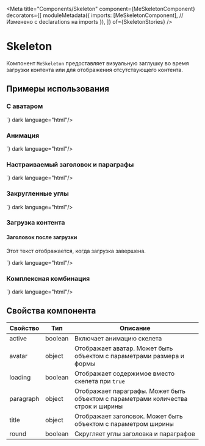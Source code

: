 
<Meta
  title="Components/Skeleton"
  component={MeSkeletonComponent}
  decorators={[
    moduleMetadata({
      imports: [MeSkeletonComponent], // Изменено с declarations на imports
    }),
    ]}
  of={SkeletonStories}
/>

# Skeleton

Компонент `MeSkeleton` предоставляет визуальную заглушку во время загрузки контента или для отображения отсутствующего контента.

<Canvas of={SkeletonStories.Default} />
<Controls of={SkeletonStories.Default} />
<Source of={SkeletonStories.Default} dark />

## Примеры использования

### С аватаром

<Canvas of={SkeletonStories.WithAvatar} />
<Source code={`
<me-skeleton [avatar]="{ size: 'large', shape: 'circle' }"></me-skeleton>
`} dark language="html"/>

### Анимация

<Canvas of={SkeletonStories.ActiveAnimation} />
<Source code={`
<me-skeleton [active]="true"></me-skeleton>
`} dark language="html"/>

### Настраиваемый заголовок и параграфы

<Canvas of={SkeletonStories.CustomTitleAndParagraph} />
<Source code={`
<me-skeleton
  [title]="{ width: '40%' }"
  [paragraph]="{ rows: 4, width: ['100%', '90%', '80%', '60%'] }">
</me-skeleton>
`} dark language="html"/>

### Закругленные углы

<Canvas of={SkeletonStories.Rounded} />
<Source code={`
<me-skeleton
  [round]="true"
  [title]="{ width: '50%' }"
  [paragraph]="{ rows: 3, width: ['100%', '80%', '60%'] }">
</me-skeleton>
`} dark language="html"/>

### Загрузка контента

<Canvas of={SkeletonStories.Loading} />
<Source code={`
<me-skeleton [loading]="true">
  <div>
    <h4>Заголовок после загрузки</h4>
    <p>Этот текст отображается, когда загрузка завершена.</p>
  </div>
</me-skeleton>
`} dark language="html"/>

### Комплексная комбинация

<Canvas of={SkeletonStories.ComplexCombination} />
<Source code={`
<me-skeleton
  [active]="true"
  [avatar]="{ size: 'large', shape: 'circle' }"
  [title]="{ width: '50%' }"
  [paragraph]="{ rows: 4, width: ['100%', '90%', '80%', '70%'] }"
  [round]="true">
</me-skeleton>
`} dark language="html"/>

## Свойства компонента

| Свойство | Тип | Описание |
|----------|-----|----------|
| active | boolean | Включает анимацию скелета |
| avatar | object | Отображает аватар. Может быть объектом с параметрами размера и формы |
| loading | boolean | Отображает содержимое вместо скелета при `true` |
| paragraph | object | Отображает параграфы. Может быть объектом с параметрами количества строк и ширины |
| title | object | Отображает заголовок. Может быть объектом с параметром ширины |
| round | boolean | Скругляет углы заголовка и параграфов |

<Controls of={SkeletonStories.Default} />
